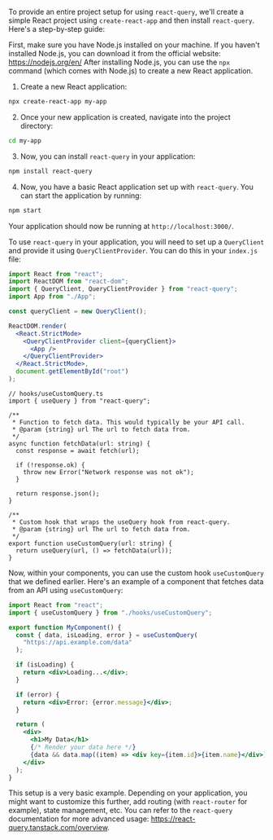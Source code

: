 To provide an entire project setup for using `react-query`, we'll create a simple React project using `create-react-app` and then install `react-query`. Here's a step-by-step guide:

First, make sure you have Node.js installed on your machine. If you haven't installed Node.js, you can download it from the official website: https://nodejs.org/en/
After installing Node.js, you can use the `npx` command (which comes with Node.js) to create a new React application.

1. Create a new React application:

```bash
npx create-react-app my-app
```

2. Once your new application is created, navigate into the project directory:

```bash
cd my-app
```

3. Now, you can install `react-query` in your application:

```bash
npm install react-query
```

4. Now, you have a basic React application set up with `react-query`. You can start the application by running:

```bash
npm start
```

Your application should now be running at `http://localhost:3000/`.

To use `react-query` in your application, you will need to set up a `QueryClient` and provide it using `QueryClientProvider`. You can do this in your `index.js` file:

```jsx
import React from "react";
import ReactDOM from "react-dom";
import { QueryClient, QueryClientProvider } from "react-query";
import App from "./App";

const queryClient = new QueryClient();

ReactDOM.render(
  <React.StrictMode>
    <QueryClientProvider client={queryClient}>
      <App />
    </QueryClientProvider>
  </React.StrictMode>,
  document.getElementById("root")
);
```

```tsx
// hooks/useCustomQuery.ts
import { useQuery } from "react-query";

/**
 * Function to fetch data. This would typically be your API call.
 * @param {string} url The url to fetch data from.
 */
async function fetchData(url: string) {
  const response = await fetch(url);

  if (!response.ok) {
    throw new Error("Network response was not ok");
  }

  return response.json();
}

/**
 * Custom hook that wraps the useQuery hook from react-query.
 * @param {string} url The url to fetch data from.
 */
export function useCustomQuery(url: string) {
  return useQuery(url, () => fetchData(url));
}
```

Now, within your components, you can use the custom hook `useCustomQuery` that we defined earlier. Here's an example of a component that fetches data from an API using `useCustomQuery`:

```jsx
import React from "react";
import { useCustomQuery } from "./hooks/useCustomQuery";

export function MyComponent() {
  const { data, isLoading, error } = useCustomQuery(
    "https://api.example.com/data"
  );

  if (isLoading) {
    return <div>Loading...</div>;
  }

  if (error) {
    return <div>Error: {error.message}</div>;
  }

  return (
    <div>
      <h1>My Data</h1>
      {/* Render your data here */}
      {data && data.map((item) => <div key={item.id}>{item.name}</div>)}
    </div>
  );
}
```

This setup is a very basic example. Depending on your application, you might want to customize this further, add routing (with `react-router` for example), state management, etc. You can refer to the `react-query` documentation for more advanced usage: https://react-query.tanstack.com/overview.
